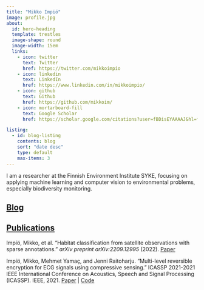 ```yaml
---
title: "Mikko Impiö"
image: profile.jpg
about:
  id: hero-heading
  template: trestles
  image-shape: round
  image-width: 15em
  links:
    - icon: twitter
      text: Twitter
      href: https://twitter.com/mikkoimpio
    - icon: linkedin
      text: LinkedIn
      href: https://www.linkedin.com/in/mikkoimpio/
    - icon: github
      text: Github
      href: https://github.com/mikkoim/
    - icon: mortarboard-fill
      text: Google Scholar
      href: https://scholar.google.com/citations?user=fBDisEYAAAAJ&hl=fi

listing:
  - id: blog-listing
    contents: blog
    sort: "date desc"
    type: default
    max-items: 3
---
```



:::{#hero-heading}
I am a researcher at the Finnish Environment Institute SYKE, focusing on applying machine learning and computer vision to environmental problems, especially biodiversity monitoring.
:::

## [Blog](blog.qmd)

:::{#blog-listing}
:::


## [Publications](publications.qmd)

Impiö, Mikko, et al. "Habitat classification from satellite observations with sparse annotations." *arXiv preprint arXiv:2209.12995* (2022). 
[Paper](https://arxiv.org/abs/2209.12995)

Impiö, Mikko, Mehmet Yamaç, and Jenni Raitoharju. "Multi-level reversible encryption for ECG signals using compressive sensing." ICASSP 2021-2021 IEEE International Conference on Acoustics, Speech and Signal Processing (ICASSP). IEEE, 2021.
[Paper](https://arxiv.org/abs/2104.05325) | [Code](https://github.com/mikkoim/ECG-CS)